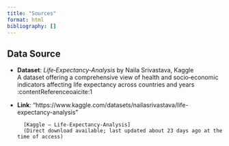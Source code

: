```yaml
---
title: "Sources"
format: html
bibliography: []
---
```


## Data Source

- **Dataset**: *Life‑Expectancy‑Analysis* by Naila Srivastava, Kaggle  
  A dataset offering a comprehensive view of health and socio‑economic indicators affecting life expectancy across countries and years :contentReference[oaicite:1]{index=1}

- **Link**:  "https://www.kaggle.com/datasets/nailasrivastava/life-expectancy-analysis"

        [Kaggle – Life‑Expectancy‑Analysis]  
        (Direct download available; last updated about 23 days ago at the time of access) 

